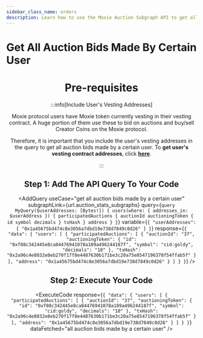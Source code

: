 ```yaml
---
sidebar_class_name: orders
description: Learn how to use the Moxie Auction Subgraph API to get all the auctio bids made by a certain user.
---
```



# Get All Auction Bids Made By Certain User

<Header
  useCase="get all auction bids made by a certain user"
  apiName="Moxie Auction Subgraph"
/>

# Pre-requisites

<Prerequisites apiName="Moxie Auction Subgraph" />

:::info[Include User's Vesting Addresses]

Moxie protocol users have Moxie token currently vesting in their vesting contract. A huge portion of them use these to bid on auctions and buy/sell Creator Coins on the Moxie protocol.

Therefore, it is important that you include the user's vesting addresses in the query to get all auction bids made by a certain user. To **get user's vesting contract addresses**, click [**here**](../vesting/01-get-users-vesting-contract-addresses.mdx).

:::

## Step 1: Add The API Query To Your Code

<AddQuery
  useCase="get all auction bids made by a certain user"
  subgraphLink={url.auction_stats_subgraphs}
  query={`query MyQuery($userAddresses: [Bytes!]) {
  users(where: { addresses_in: $userAddress }) {
    participatedAuctions {
      auctionId
      auctioningToken {
        id
        symbol
        decimals
      }
      txHash
    }
    address
  }
}`}
  variable={`{
  "userAddresses":[
    "0x1a45675bd474c8e3056a7dbd19e738d7849c0d26"
  ]
}`}
  response={`{
  "data": {
    "users": [
      {
        "participatedAuctions": [
          {
            "auctionId": "37",
            "auctioningToken": {
              "id": "0xf08c342445e8ca84476941078a109a496244187f",
              "symbol": "cid:goldy",
              "decimals": "18"
            },
            "txHash": "0x2a96c4e8032e8eb270f17f8e4487630b171be3c20a75e8547196378f54ffab5f"
          }
        ],
        "address": "0x1a45675bd474c8e3056a7dbd19e738d7849c0d26"
      }
    ]
  }
}`}
/>

## Step 2: Execute Your Code

<ExecuteCode
  response={`{
  "data": {
    "users": [
      {
        "participatedAuctions": [
          {
            "auctionId": "37",
            "auctioningToken": {
              "id": "0xf08c342445e8ca84476941078a109a496244187f",
              "symbol": "cid:goldy",
              "decimals": "18"
            },
            "txHash": "0x2a96c4e8032e8eb270f17f8e4487630b171be3c20a75e8547196378f54ffab5f"
          }
        ],
        "address": "0x1a45675bd474c8e3056a7dbd19e738d7849c0d26"
      }
    ]
  }
}`}
  dataFetched="all auction bids made by a certain user"
/>

<DeveloperSupport />
